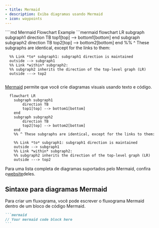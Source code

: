 ```yaml
---
- title: Mermaid
- description: Exiba diagramas usando Mermaid
- icon: waypoints
---
```


<RequestExample>
  ````md Mermaid Flowchart Example
  ```mermaid
    flowchart LR
      subgraph subgraph1
          direction TB
          top1[top] --> bottom1[bottom]
      end
      subgraph subgraph2
          direction TB
          top2[top] --> bottom2[bottom]
      end
      %% ^ These subgraphs are identical, except for the links to them:

      %% Link *to* subgraph1: subgraph1 direction is maintained
      outside --> subgraph1
      %% Link *within* subgraph2:
      %% subgraph2 inherits the direction of the top-level graph (LR)
      outside ---> top2
  ```
  ````
</RequestExample>

[Mermaid](https://mermaid.js.org/) permite que você crie diagramas visuais usando texto e código.

```mermaid
  flowchart LR
    subgraph subgraph1
        direction TB
        top1[top] --> bottom1[bottom]
    end
    subgraph subgraph2
        direction TB
        top2[top] --> bottom2[bottom]
    end
    %% ^ These subgraphs are identical, except for the links to them:

    %% Link *to* subgraph1: subgraph1 direction is maintained
    outside --> subgraph1
    %% Link *within* subgraph2:
    %% subgraph2 inherits the direction of the top-level graph (LR)
    outside ---> top2
```

Para uma lista completa de diagramas suportados pelo Mermaid, confira o[website](https://mermaid.js.org/)deles.

## Sintaxe para diagramas Mermaid

Para criar um fluxograma, você pode escrever o fluxograma Mermaid dentro de um bloco de código Mermaid.

````md
```mermaid
// Your mermaid code block here
```
````
